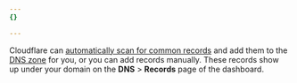 ```yaml
---
{}

---
```


Cloudflare can [automatically scan for common records](/dns/zone-setups/reference/dns-quick-scan/) and add them to the [DNS zone](/dns/concepts/#zone) for you, or you can add records manually. These records show up under your domain on the **DNS** > **Records** page of the dashboard.
